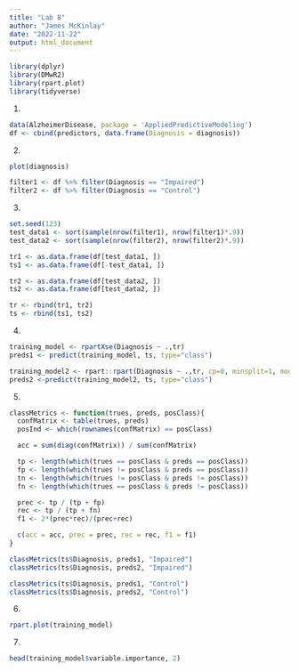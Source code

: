 ---
title: "Lab 8"
author: "James McKinlay"
date: "2022-11-22"
output: html_document
---
```{r}
library(dplyr)
library(DMwR2)
library(rpart.plot)
library(tidyverse)

```

1.

```{r}
data(AlzheimerDisease, package = 'AppliedPredictiveModeling')
df <- cbind(predictors, data.frame(Diagnosis = diagnosis))
```

2. 

```{r}
plot(diagnosis)
```
```{r}
filter1 <- df %>% filter(Diagnosis == "Impaired")
filter2 <- df %>% filter(Diagnosis == "Control")
```

3.

```{r}
set.seed(123)
test_data1 <- sort(sample(nrow(filter1), nrow(filter1)*.9))
test_data2 <- sort(sample(nrow(filter2), nrow(filter2)*.9))

tr1 <- as.data.frame(df[test_data1, ])
ts1 <- as.data.frame(df[-test_data1, ])

tr2 <- as.data.frame(df[test_data2, ])
ts2 <- as.data.frame(df[test_data2, ])

tr <- rbind(tr1, tr2)
ts <- rbind(ts1, ts2)
```

4.

```{r}
training_model <- rpartXse(Diagnosis ~ .,tr)
preds1 <- predict(training_model, ts, type="class")
```

```{r}
training_model2 <- rpart::rpart(Diagnosis ~ .,tr, cp=0, minsplit=1, model="true")
preds2 <-predict(training_model2, ts, type="class")
```

5.

```{r}
classMetrics <- function(trues, preds, posClass){
  confMatrix <- table(trues, preds)
  posInd <- which(rownames(confMatrix) == posClass)

  acc = sum(diag(confMatrix)) / sum(confMatrix)

  tp <- length(which(trues == posClass & preds == posClass))
  fp <- length(which(trues != posClass & preds == posClass))
  tn <- length(which(trues != posClass & preds != posClass))
  fn <- length(which(trues == posClass & preds != posClass))

  prec <- tp / (tp + fp)
  rec <- tp / (tp + fn)
  f1 <- 2*(prec*rec)/(prec+rec)

  c(acc = acc, prec = prec, rec = rec, f1 = f1)
}
```

```{r}
classMetrics(ts$Diagnosis, preds1, "Impaired")
classMetrics(ts$Diagnosis, preds2, "Impaired")

classMetrics(ts$Diagnosis, preds1, "Control")
classMetrics(ts$Diagnosis, preds2, "Control")

```
6.

```{r}
rpart.plot(training_model)
```
7.

```{r}
head(training_model$variable.importance, 2)
```